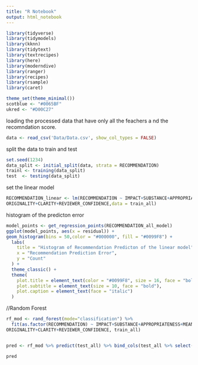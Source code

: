```yaml
---
title: "R Notebook"
output: html_notebook
---
```


```r
library(tidyverse)
library(tidymodels)
library(kknn)
library(tidytext)
library(textrecipes)
library(here)
library(moderndive)
library(ranger)
library(recipes)
library(rsample)
library(caret)
```


```r
theme_set(theme_minimal())
scotblue <- "#0065BF"
ukred <- "#D00C27"
```


loading the processed data that have only all the feachers a nd the recomndation score.
```r
data <- read_csv('Data/Data.csv', show_col_types = FALSE)
```
split the data to train and test

```r
set.seed(1234)
data_split <- initial_split(data, strata = RECOMMENDATION)
trainl <- training(data_split)
test  <- testing(data_split)
```

set the  linear model 
```r
RECOMMENDATION_linear <- lm(RECOMMENDATION ~ IMPACT+SUBSTANCE+APPROPRIATENESS+MEANINGFUL_COMPARISON+SOUNDNESS_CORRECTNESS+
ORIGINALITY+CLARITY+REVIEWER_CONFIDENCE,data = train_all)

```


histogram of the predicton error
```r
model_points <- get_regression_points(RECOMMENDATION_all_model)
ggplot(model_points, aes(x = residual)) +
geom_histogram(bins = 50,color = "#000000", fill = "#0099F8") +
  labs(
    title = "Histogram of Recommendation Predicton of the linear model",
    x = "Recommendation Prediction Error",
    y = "Count"
  ) +
  theme_classic() +
  theme(
    plot.title = element_text(color = "#0099F8", size = 16, face = "bold"),
    plot.subtitle = element_text(size = 10, face = "bold"),
    plot.caption = element_text(face = "italic")
  )
```



//Random Forest

```r
rf_mod <- rand_forest(mode="classification") %>%
  fit(as.factor(RECOMMENDATION) ~ IMPACT+SUBSTANCE+APPROPRIATENESS+MEANINGFUL_COMPARISON+SOUNDNESS_CORRECTNESS+
ORIGINALITY+CLARITY+REVIEWER_CONFIDENCE, train_all)


pred <- rf_mod %>% predict(test_all) %>% bind_cols(test_all %>% select(RECOMMENDATION))

pred
```




